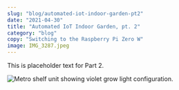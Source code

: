 ```yaml
---
slug: "blog/automated-iot-indoor-garden-pt2"
date: "2021-04-30"
title: "Automated IoT Indoor Garden, pt. 2"
category: "blog"
copy: "Switching to the Raspberry Pi Zero W"
image: IMG_3287.jpeg
---
```


This is placeholder text for Part 2.

![Metro shelf unit showing violet grow light configuration.](IMG_3287.jpeg)
